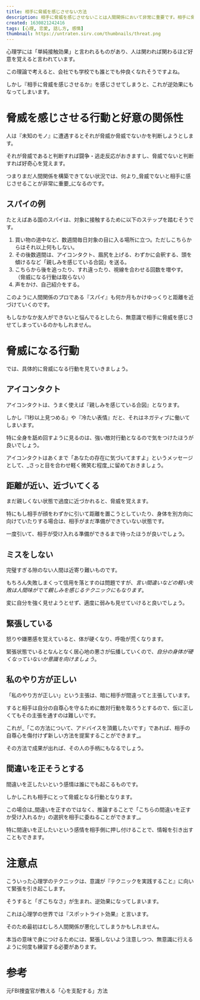 ```yaml
---
title: 相手に脅威を感じさせない方法
description: 相手に脅威を感じさせないことは人間関係において非常に重要です。相手に脅威を感じさせない方法について解説します。
created: 1630821242416
tags: [心理, 恋愛, 話し方, 感情]
thumbnail: https://untraten.sirv.com/thumbnails/threat.png
---
```


心理学には「単純接触効果」と言われるものがあり、人は関われば関わるほど好意を覚えると言われています。

<ArticleCard slug="好きになるもの" />

この理論で考えると、会社でも学校でも誰とでも仲良くなれそうですよね。

しかし『相手に脅威を感じさせるか』を感じさせてしまうと、これが逆効果にもなってしまいます。

# 脅威を感じさせる行動と好意の関係性

人は『未知のモノ』に遭遇するとそれが脅威か脅威でないかを判断しようとします。

それが脅威であると判断すれば闘争・逃走反応がおきますし、脅威でないと判断すれば好奇心を覚えます。

つまりまだ人間関係を構築できてない状況では、何より_脅威でないと相手に感じさせることが非常に重要_になるのです。

## スパイの例

たとえばある国のスパイは、対象に接触するために以下のステップを踏むそうです。

1. 買い物の道中など、数週間毎日対象の目に入る場所に立つ。ただしこちらからはそれ以上何もしない。
2. その後数週間は、アイコンタクト、眉尻を上げる、わずかに会釈する、頭を傾けるなど「親しみを感じている合図」を送る。
3. こちらから後を追ったり、すれ違ったり、視線を合わせる回数を増やす。（脅威になる行動は取らない）
4. 声をかけ、自己紹介をする。

このように人間関係のプロである『スパイ』も何か月もかけゆっくりと距離を近づけていくのです。

もしなかなか友人ができないと悩んでるとしたら、無意識で相手に脅威を感じさせてしまっているのかもしれません。

# 脅威になる行動

では、具体的に脅威になる行動を見ていきましょう。

## アイコンタクト
アイコンタクトは、うまく使えば『親しみを感じている合図』となります。

しかし『1秒以上見つめる』や『冷たい表情』だと、それはネガティブに働いてしまいます。

特に全身を舐め回すように見るのは、強い敵対行動となるので気をつけたほうが良いでしょう。

アイコンタクトはあくまで「あなたの存在に気づいてますよ」というメッセージとして、_さっと目を合わせ軽く微笑む程度_に留めておきましょう。

## 距離が近い、近づいてくる

まだ親しくない状態で過度に近づかれると、脅威を覚えます。

特にもし相手が顔をわずかに引いて距離を置こうとしていたり、身体を別方向に向けていたりする場合は、相手がまだ準備ができていない状態です。

一度引いて、相手が受け入れる準備ができるまで待ったほうが良いでしょう。

## ミスをしない

完璧すぎる隙のない人間は近寄り難いものです。

もちろん失敗しまくって信用を落とすのは問題ですが、_言い間違いなどの軽い失敗は人間味がでて親しみを感じるテクニックにもなります_。

変に自分を強く見せようとせず、適度に弱みも見せていけると良いでしょう。

## 緊張している

怒りや嫌悪感を覚えていると、体が硬くなり、呼吸が荒くなります。

緊張状態でいるとなんとなく居心地の悪さが伝播していくので、_自分の身体が硬くなっていないか意識を向けましょう_。

## 私のやり方が正しい

「私のやり方が正しい」という主張は、暗に相手が間違ってと主張しています。

すると相手は自分の自尊心を守るために敵対行動を取ろうとするので、仮に正しくてもその主張を通すのは難しいです。

これが_「この方法について、アドバイスを頂戴したいです」であれば、相手の自尊心を傷付けず新しい方法を提案することができます_。

その方法で成果が出れば、その人の手柄にもなるでしょう。

## 間違いを正そうとする

間違いを正したいという感情は誰にでも起こるものです。

しかしこれも相手にとって脅威となる行動となります。

この場合は_間違いを正すのではなく、推論することで「こちらの間違いを正すか受け入れるか」の選択を相手に委ねることができます_。

特に間違いを正したいという感情を相手側に押し付けることで、情報を引き出すこともできます。

# 注意点

こういった心理学のテクニックは、意識が『テクニックを実践すること』に向いて緊張を引き起こします。

そうすると「ぎこちなさ」が生まれ、逆効果になってしまいます。

これは心理学の世界では『スポットライト効果』と言います。

そのため最初はむしろ人間関係が悪化してしまうかもしれません。

本当の意味で身につけるためには、緊張しないよう注意しつつ、無意識に行えるように何度も練習する必要があります。

<ArticleCard slug="relax-the-tension" />

# 参考

元FBI捜査官が教える「心を支配する」方法
